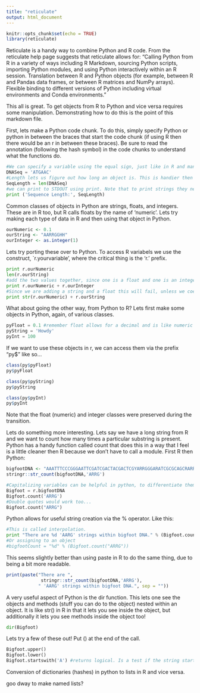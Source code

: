 ```yaml
---
title: "reticulate"
output: html_document
---
```


```r
knitr::opts_chunk$set(echo = TRUE)
library(reticulate)
```

Reticulate is a handy way to combine Python and R code. From the reticulate help page suggests that reticulate allows for: "Calling Python from R in a variety of ways including R Markdown, sourcing Python scripts, importing Python modules, and using Python interactively within an R session. Translation between R and Python objects (for example, between R and Pandas data frames, or between R matrices and NumPy arrays). Flexible binding to different versions of Python including virtual environments and Conda environments."

This all is great. To get objects from R to Python and vice versa requires some manipulation. Demonstrating how to do this is the point of this markdown file. 

First, lets make a Python code chunk. To do this, simply specify Python or python in between the braces that start the code chunk (if using R then there would be an r in between these braces). Be sure to read the annotation (following the hash symbol) in the code chunks to understand what the functions do.

```python
#We can specify a variable using the equal sign, just like in R and many other languages
DNASeq = 'ATGAAC'
#Length lets us figure out how long an object is. This is handier then a pocket in a shirt, as my Mom would say. 
SeqLength = len(DNASeq)
#we can print to STDOUT using print. Note that to print strings they need to be in single quotes. 
print ('Sequence Length:', SeqLength)
```
Common classes of objects in Python are strings, floats, and integers. These are in R too, but R calls floats by the name of 'numeric'. Lets try making each type of data in R and then using that object in Python.
```r
ourNumeric <- 0.1
ourString <- "AARRGGHH"
ourInteger <- as.integer(1)
```
Lets try porting these over to Python. To access R variabels we use the construct, `r.yourvariable', where the critical thing is the 'r.' prefix. 

```python
print r.ourNumeric
len(r.ourString)
#add the two values together, since one is a float and one is an integer, this is an addition operation, not a concatenation.
print r.ourNumeric + r.ourInteger 
#Since we are adding a string and a float this will fail, unless we coerce the float to a string. We do this via str() and then this command becomes a concatenation operation. In R, we would use paste(), probably, to do this.
print str(r.ourNumeric) + r.ourString
```
What about going the other way, from Python to R? Lets first make some objects in Python, again, of various classes. 

```python
pyFloat = 0.1 #remember float allows for a decimal and is like numeric in r
pyString = 'Howdy'
pyInt = 100 
```
If we want to use these objects in r, we can access them via the prefix "py$" like so...

```r
class(py$pyFloat)
py$pyFloat

class(py$pyString)
py$pyString

class(py$pyInt)
py$pyInt
```
Note that the float (numeric) and integer classes were preserved during the transition.

Lets do something more interesting. Lets say we have a long string from R and we want to count how many times a particular substring is present. Python has a handy function called count that does this in a way that I feel is a little cleaner then R because we don't have to call a module. First R then Python:

```r
bigfootDNA <- "AAATTTCCCGGGAATTCGATCGACTACGACTCGYARRGGGARATCGCGCAGCRARRGG"
stringr::str_count(bigfootDNA,'ARRG')
```

```python
#Capitalizing variables can be helpful in python, to differentiate them from functions
Bigfoot = r.bigfootDNA
Bigfoot.count('ARRG')
#Double quotes would work too...
Bigfoot.count("ARRG")
```
Python allows for useful string creation via the % operator. Like this:
```python
#This is called interpolation.
print "There are %d 'AARG' strings within bigfoot DNA." % (Bigfoot.count("ARRG"))
#Or assigning to an object
#bigfootCount = "%d" % (Bigfoot.count("ARRG"))
```

This seems slightly better than using paste in R to do the same thing, due to being a bit more readable.
```r
print(paste("There are ", 
             stringr::str_count(bigfootDNA,'ARRG'),
            " 'AARG' strings within bigfoot DNA.", sep = ""))
```

A very useful aspect of Python is the dir function. This lets one see the objects and methods (stuff you can do to the object) nested within an object. It is like str() in R in that it lets you see inside the object, but additionally it lets you see methods inside the object too!

```python
dir(Bigfoot)
```

Lets try a few of these out! Put () at the end of the call.
```python
Bigfoot.upper()
Bigfoot.lower()
Bigfoot.startswith('A') #returns logical. Is a test if the string starts with a character.
```

Conversion of dictionaries (hashes) in python to lists in R and vice versa. 


goo dway to make named lists?
